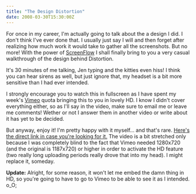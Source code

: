 ```yaml
---
title: "The Design Distortion"
date: 2008-03-30T15:30:00Z
---
```


For once in my career, I'm actually going to talk about the a design I did. I don't think I've ever done that. I usually just say I will and then forget after realizing how much work it would take to gather all the screenshots. But no more! With the power of [ScreenFlow][1] I shall finally bring to you a very casual walkthrough of the design behind Distortion.

It's 30 minutes of me talking, Jen typing and the kitties even hiss! I think you can hear sirens as well, but just ignore that, my headset is a bit more sensitive than I had ever intended.

<object type="application/x-shockwave-flash" width="629" height="354" data="https://www.vimeo.com/moogaloop.swf?clip_id=837628&amp;server=www.vimeo.com&amp;fullscreen=1&amp;show_title=1&amp;show_byline=1&amp;show_portrait=0&amp;color=00adef">   <param name="quality" value="best" />   <param name="allowfullscreen" value="true" />   <param name="scale" value="showAll" />  <param name="movie" value="https://www.vimeo.com/moogaloop.swf?clip_id=837628&amp;server=www.vimeo.com&amp;fullscreen=1&amp;show_title=1&amp;show_byline=1&amp;show_portrait=0&amp;color=00adef" /></object>

I strongly encourage you to watch this in fullscreen as I have spent my week's [Vimeo][2] quota bringing this to you in lovely HD.  I know I didn't cover everything either, so as I'll say in the video, make sure to email me or leave me comments! Wether or not I answer them in another video or write about it has yet to be decided.

But anyway, enjoy it! I'm pretty happy with it myself... and that's rare. [Here's the direct link in case you're looking for it.][3] The video is a bit stretched only because I was completely blind to the fact that Vimeo needed 1280x720 (and the original is 1187x720) or higher in order to activate the HD feature (two really long uploading periods really drove that into my head). I might replace it, someday.

**Update:** Alright, for some reason, it won't let me embed the damn thing in HD, so you're going to have to go to Vimeo to be able to see it as I intended. o_O;

[1]: http://www.varasoftware.com/products/screenflow/
[2]: http://vimeo.com/
[3]: https://www.vimeo.com/837628/l:embed_837628
